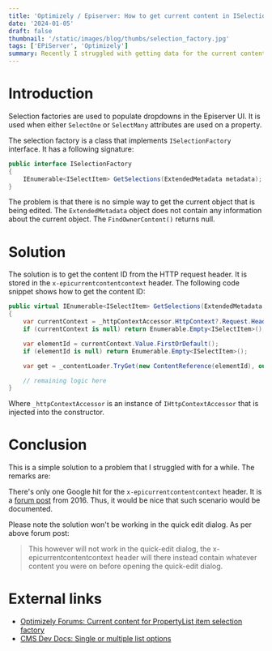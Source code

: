 ```yaml
---
title: 'Optimizely / Episerver: How to get current content in ISelectionFactory?'
date: '2024-01-05'
draft: false
thumbnail: '/static/images/blog/thumbs/selection_factory.jpg'
tags: ['EPiServer', 'Optimizely']
summary: Recently I struggled with getting data for the current content in the ISelectionFactory context. Here is the solution.
---
```


# Introduction

Selection factories are used to populate dropdowns in the Episerver UI. It is used when either `SelectOne` or `SelectMany` attributes are used on a property.

The selection factory is a class that implements `ISelectionFactory` interface. It has a following signature:

```csharp
public interface ISelectionFactory
{
    IEnumerable<ISelectItem> GetSelections(ExtendedMetadata metadata);
}
```

The problem is that there is no simple way to get the current object that is being edited. The `ExtendedMetadata` object does not contain any information about the current object. The `FindOwnerContent()` returns null.

# Solution

The solution is to get the content ID from the HTTP request header. It is stored in the `x-epicurrentcontentcontext` header. The following code snippet shows how to get the content ID:

```csharp
public virtual IEnumerable<ISelectItem> GetSelections(ExtendedMetadata metadata)
{
    var currentContext = _httpContextAccessor.HttpContext?.Request.Headers["x-epicurrentcontentcontext"];
    if (currentContext is null) return Enumerable.Empty<ISelectItem>();

    var elementId = currentContext.Value.FirstOrDefault();
    if (elementId is null) return Enumerable.Empty<ISelectItem>();

    var get = _contentLoader.TryGet(new ContentReference(elementId), out ElementBlockBase? currentBlock);

    // remaining logic here
}
```

Where `_httpContextAccessor` is an instance of `IHttpContextAccessor` that is injected into the constructor.

# Conclusion

This is a simple solution to a problem that I struggled with for a while. The remarks are:

There's only one Google hit for the `x-epicurrentcontentcontext` header. It is a [forum post](https://world.optimizely.com/forum/developer-forum/CMS/Thread-Container/2016/1/current-content-for-propertylist-item-selection-factory/) from 2016. Thus, it would be nice that such scenario would be documented.

Please note the solution won't be working in the quick edit dialog. As per above forum post:

> This however will not work in the quick-edit dialog, the x-epicurrentcontentcontext header will there instead contain whatever content you were on before opening the quick-edit dialog.

# External links

* [Optimizely Forums: Current content for PropertyList item selection factory](https://world.optimizely.com/forum/developer-forum/CMS/Thread-Container/2016/1/current-content-for-propertylist-item-selection-factory/)
* [CMS Dev Docs: Single or multiple list options](https://docs.developers.optimizely.com/content-management-system/docs/single-or-multiple-list-options)